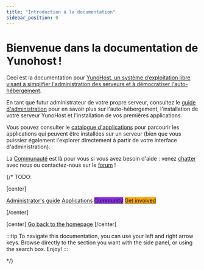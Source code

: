 ```yaml
---
title: "Introduction à la documentation"
sidebar_position: 0
---
```


# Bienvenue dans la documentation de Yunohost !

Ceci est la documentation pour [YunoHost, un système d’exploitation libre visant à simplifier l'administration des serveurs et à démocratiser l'auto-hébergement](/admin/overview/what_is_yunohost).

En tant que futur administrateur de votre propre serveur, consultez le [guide d'administration](/admin) pour en savoir plus sur l'auto-hébergement, l'installation de votre serveur YunoHost et l'installation de vos premières applications.

Vous pouvez consulter le [catalogue d'applications](https://apps.yunohost.org) pour parcourir les applications qui peuvent être installées sur un serveur (bien que vous puissiez également l'explorer directement à partir de votre interface d'administration).

La [Communauté](/community) est là pour vous si vous avez besoin d'aide : venez [chatter](/community/chat_rooms) avec nous ou contactez-nous sur le [forum](/community/forum) !

{/*
TODO:

[center]

<a href="/admindoc" class="btn btn-lg btn-primary inline"><i class="fa fa-cogs"></i> Administrator's guide</a>
<a href="/apps" class="btn btn-lg btn-success inline"><i class="fa fa-cubes"></i> Applications</a>
<a href="/community" class="btn btn-lg btn-primary" style="background: blueviolet;border-color: blueviolet;"><i class="fa fa-users"></i> Community</a>
<a href="/contribute" style="background: orange; border-color: orange;" class="btn btn-lg btn-error"><i class="fa fa-heart"></i> Get involved</a>

[/center]

[center]
<a href="https://yunohost.org/" class="btn btn-lg inline"><i class="fa fa-fw fa-arrow-left"></i> Go back to the homepage</a>
[/center]

:::tip
To navigate this documentation, you can use your left and right arrow keys. Browse directly to the section you want with the <FAIcon icon="fa-bars"/> side panel, or using the <FAIcon icon="fa-search"/> search box. Enjoy!
:::

*/}

